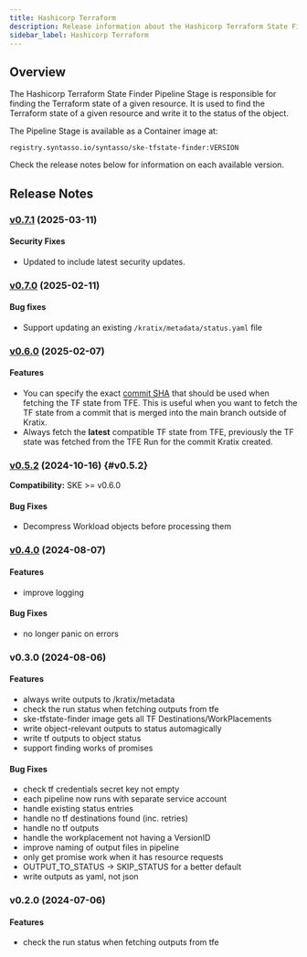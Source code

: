 ```yaml
---
title: Hashicorp Terraform
description: Release information about the Hashicorp Terraform State Finder aspect
sidebar_label: Hashicorp Terraform
---
```


## Overview

The Hashicorp Terraform State Finder Pipeline Stage is responsible for finding the
Terraform state of a given resource. It is used to find the Terraform state of a
given resource and write it to the status of the object.

The Pipeline Stage is available as a Container image at:

```
registry.syntasso.io/syntasso/ske-tfstate-finder:VERSION
```

Check the release notes below for information on each available version.

## Release Notes

### [v0.7.1](http://syntasso-enterprise-releases.s3-website.eu-west-2.amazonaws.com/#aspects/ske-tfstate-finder/v0.7.1/) (2025-03-11)

#### Security Fixes

* Updated to include latest security updates.

### [v0.7.0](http://syntasso-enterprise-releases.s3-website.eu-west-2.amazonaws.com/#aspects/ske-tfstate-finder/v0.7.0/) (2025-02-11)

#### Bug fixes

* Support updating an existing `/kratix/metadata/status.yaml` file

### [v0.6.0](http://syntasso-enterprise-releases.s3-website.eu-west-2.amazonaws.com/#aspects/ske-tfstate-finder/v0.6.0/) (2025-02-07)

#### Features

* You can specify the exact [commit
  SHA](/ske/integrations/tfe#providing-a-custom-sha) that should be used when
  fetching the TF state from TFE. This is useful when you want to fetch the TF
  state from a commit that is merged into the main branch outside of Kratix.
* Always fetch the **latest** compatible TF state from TFE, previously the TF
  state was fetched from the TFE Run for the commit Kratix created.

### [v0.5.2](http://syntasso-enterprise-releases.s3-website.eu-west-2.amazonaws.com/#aspects/ske-tfstate-finder/v0.5.2/) (2024-10-16) {#v0.5.2}

**Compatibility:** SKE >= v0.6.0

#### Bug Fixes

* Decompress Workload objects before processing them

### [v0.4.0](http://syntasso-enterprise-releases.s3-website.eu-west-2.amazonaws.com/#aspects/ske-tfstate-finder/v0.4.0/) (2024-08-07)

#### Features

* improve logging

#### Bug Fixes

* no longer panic on errors

### v0.3.0 (2024-08-06)

#### Features

* always write outputs to /kratix/metadata
* check the run status when fetching outputs from tfe
* ske-tfstate-finder image gets all TF Destinations/WorkPlacements
* write object-relevant outputs to status automagically
* write tf outputs to object status
* support finding works of promises

#### Bug Fixes

* check tf credentials secret key not empty
* each pipeline now runs with separate service account
* handle existing status entries
* handle no tf destinations found (inc. retries)
* handle no tf outputs
* handle the workplacement not having a VersionID
* improve naming of output files in pipeline
* only get promise work when it has resource requests
* OUTPUT_TO_STATUS -&gt; SKIP_STATUS for a better default
* write outputs as yaml, not json

### v0.2.0 (2024-07-06)


#### Features

* check the run status when fetching outputs from tfe

